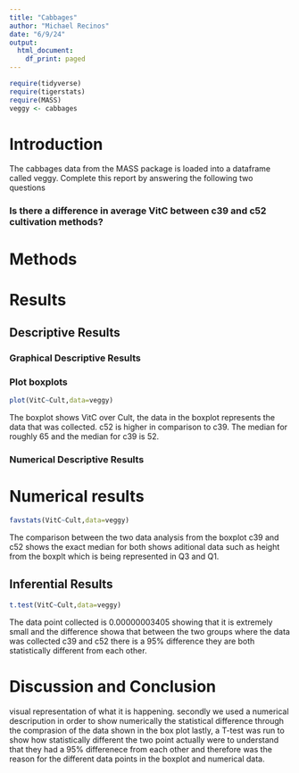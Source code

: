 ```yaml
---
title: "Cabbages"
author: "Michael Recinos"
date: "6/9/24"
output:
  html_document:
    df_print: paged
---
```


```r
require(tidyverse)
require(tigerstats)
require(MASS)
veggy <- cabbages
```

# Introduction

<!--In this section you explain what you are trying to show.  Where did the data come from?  What is the research or other question you are trying to answer?!-->
 The cabbages data from the MASS package is loaded into a dataframe called veggy. Complete this report by answering the following two questions  
 
### Is there a difference in average VitC between c39 and c52 cultivation methods?  

# Methods

<!--Decide on your methods:  use "variable analysis" or other appropriate descriptors.  Make sure to choose at least one graphical method and at least one numerical method.!-->

# Results

<!--Divide this section into two sub-sections:  One for your descriptive  results and one for your inferential results.!-->

## Descriptive Results

### Graphical Descriptive Results

<!--Graphical results here.  Make sure to show your code.  Provide appropriate labels for axes, giving units if possible, and provide a good title for the graph, too.  Use the graphical results to describe the patterns if any that exist in the data as focused toward the research question!-->

### Plot boxplots

```r
plot(VitC~Cult,data=veggy)
```
The boxplot shows VitC over Cult, the data in the boxplot represents the data that was collected. c52 is higher in comparison to c39. The median for roughly 65 and the median for c39 is 52.

### Numerical Descriptive Results

<!--Numerical results go here. Use the numerical results to describe the patterns if any that exist in the data as focused toward the research question!-->

# Numerical results

```r
favstats(VitC~Cult,data=veggy)
```
The comparison between the two data analysis from the boxplot c39 and c52 shows the exact median for both shows aditional data such as height from the boxplt which is being represented in Q3 and Q1.


## Inferential Results

<!--State hypothesis clearly.  Make sure your discussion of the inferential test covers all the aspects that the test output produces, such as test statistic, p-value etc.  Make a decision about the null hypothesis, explain the assumptions on which the selected test/procedure was based, and why the chosen procedure satisfys the assumptions and is appropriate to answer the research question!-->

  
```r
t.test(VitC~Cult,data=veggy)
```
The data point collected is 0.00000003405 showing that it is extremely small and the difference showa that between the two groups where the data was collected c39 and c52 there is a 95% difference they are both statistically different from each other.

# Discussion and Conclusion

<!--Discussion and conclusion here.  If you found a relationship be sure to consider whether the relationship occurs because one of the variavbles causes the other, or whether they perhasps are related for some other reason.  Watch the chapter 6 videos from the GeorgeTown videos collection.!-->

visual representation of what it is happening. secondly we used a numerical descripution in order to show numerically the statistical difference through the comprasion of the data shown in the box plot lastly, a T-test was run to show how statistically different the two point actually were to understand that they had a 95% differenece from each other and therefore was the reason for the different data points in the boxplot and numerical data.
